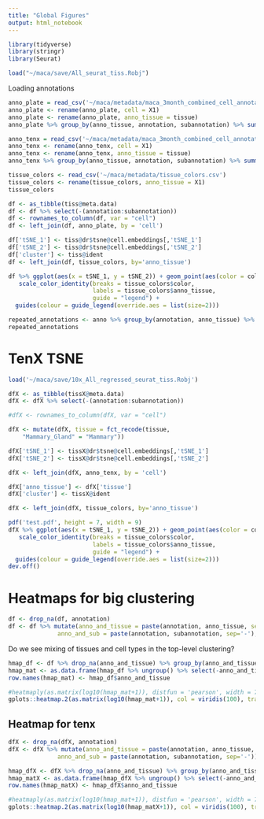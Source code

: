 ```yaml
---
title: "Global Figures"
output: html_notebook
---
```


```r
library(tidyverse)
library(stringr)
library(Seurat)
```

```r
load("~/maca/save/All_seurat_tiss.Robj")
```

Loading annotations
```r
anno_plate = read_csv('~/maca/metadata/maca_3month_combined_cell_annotations.csv')
anno_plate <- rename(anno_plate, cell = X1)
anno_plate <- rename(anno_plate, anno_tissue = tissue)
anno_plate %>% group_by(anno_tissue, annotation, subannotation) %>% summarize(count = n())

anno_tenx = read_csv('~/maca/metadata/maca_3month_combined_cell_annotations_10x.csv')
anno_tenx <- rename(anno_tenx, cell = X1)
anno_tenx <- rename(anno_tenx, anno_tissue = tissue)
anno_tenx %>% group_by(anno_tissue, annotation, subannotation) %>% summarize(count = n())
```

```r
tissue_colors <- read_csv('~/maca/metadata/tissue_colors.csv')
tissue_colors <- rename(tissue_colors, anno_tissue = X1)
tissue_colors
```

```r
df <- as_tibble(tiss@meta.data)
df <- df %>% select(-(annotation:subannotation))
df <- rownames_to_column(df, var = "cell")
df <- left_join(df, anno_plate, by = 'cell')

df['tSNE_1'] <- tiss@dr$tsne@cell.embeddings[,'tSNE_1']
df['tSNE_2'] <- tiss@dr$tsne@cell.embeddings[,'tSNE_2']
df['cluster'] <- tiss@ident
df <- left_join(df, tissue_colors, by='anno_tissue')
```


```r
df %>% ggplot(aes(x = tSNE_1, y = tSNE_2)) + geom_point(aes(color = color), size=0.1) +
   scale_color_identity(breaks = tissue_colors$color, 
                        labels = tissue_colors$anno_tissue, 
                        guide = "legend") + 
  guides(colour = guide_legend(override.aes = list(size=2)))
```


```r
repeated_annotations <- anno %>% group_by(annotation, anno_tissue) %>% summarize(count = n()) %>% ungroup() %>% group_by(annotation) %>% summarize(count = n()) %>% filter(count > 1) %>% pull(annotation)
repeated_annotations
```



# TenX TSNE

```r
load('~/maca/save/10x_All_regressed_seurat_tiss.Robj')
```

```r
dfX <- as_tibble(tissX@meta.data)
dfX <- dfX %>% select(-(annotation:subannotation))

#dfX <- rownames_to_column(dfX, var = "cell")

dfX <- mutate(dfX, tissue = fct_recode(tissue,
    "Mammary_Gland" = "Mammary"))

dfX['tSNE_1'] <- tissX@dr$tsne@cell.embeddings[,'tSNE_1']
dfX['tSNE_2'] <- tissX@dr$tsne@cell.embeddings[,'tSNE_2']

dfX <- left_join(dfX, anno_tenx, by = 'cell')

dfX['anno_tissue'] <- dfX['tissue']
dfX['cluster'] <- tissX@ident

dfX <- left_join(dfX, tissue_colors, by='anno_tissue')
```

```r
pdf('test.pdf', height = 7, width = 9)
dfX %>% ggplot(aes(x = tSNE_1, y = tSNE_2)) + geom_point(aes(color = color), size=0.1) +
   scale_color_identity(breaks = tissue_colors$color, 
                        labels = tissue_colors$anno_tissue, 
                        guide = "legend") + 
  guides(colour = guide_legend(override.aes = list(size=2)))
dev.off()
```

# Heatmaps for big clustering

```r
df <- drop_na(df, annotation)
df <- df %>% mutate(anno_and_tissue = paste(annotation, anno_tissue, sep='-'),
              anno_and_sub = paste(annotation, subannotation, sep='-'),)
```


Do we see mixing of tissues and cell types in the top-level clustering?

```r
hmap_df <- df %>% drop_na(anno_and_tissue) %>% group_by(anno_and_tissue, cluster) %>% summarize(count = n()) %>% filter(count > 5) %>% spread(key=cluster, value = count, fill = 0)
hmap_mat <- as.data.frame(hmap_df %>% ungroup() %>% select(-anno_and_tissue))
row.names(hmap_mat) <- hmap_df$anno_and_tissue

#heatmaply(as.matrix(log10(hmap_mat+1)), distfun = 'pearson', width = 700, height = 1000, plot_method = 'ggplot')
gplots::heatmap.2(as.matrix(log10(hmap_mat+1)), col = viridis(100), trace = "none", margins=c(0,36), Colv=FALSE, dendrogram = "row", cexRow = 2.0, cexCol = 2.0, key = FALSE, keysize = 0.05)
```

## Heatmap for tenx

```r
dfX <- drop_na(dfX, annotation)
dfX <- dfX %>% mutate(anno_and_tissue = paste(annotation, anno_tissue, sep='-'),
              anno_and_sub = paste(annotation, subannotation, sep='-'))
```

```r
hmap_dfX <- dfX %>% drop_na(anno_and_tissue) %>% group_by(anno_and_tissue, cluster) %>% summarize(count = n()) %>% filter(count > 5) %>% spread(key=cluster, value = count, fill = 0)
hmap_matX <- as.data.frame(hmap_dfX %>% ungroup() %>% select(-anno_and_tissue))
row.names(hmap_matX) <- hmap_dfX$anno_and_tissue

#heatmaply(as.matrix(log10(hmap_mat+1)), distfun = 'pearson', width = 700, height = 1000, plot_method = 'ggplot')
gplots::heatmap.2(as.matrix(log10(hmap_matX+1)), col = viridis(100), trace = "none", margins=c(0,36), Colv=FALSE, dendrogram = "row", cexRow = 2.0, cexCol = 2.0, key = FALSE, keysize = 0.05)
```

